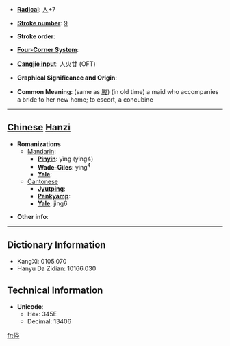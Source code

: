 * '''[[Wiktionary:Chinese radical index| Radical]]''': [[Wiktionary:Chinese radical index 人|人]]+7

* '''[[Wiktionary:Chinese total strokes index|Stroke number]]''': [[Wiktionary:Chinese total strokes index 9|9]]

* '''Stroke order''': 

* '''[[Wiktionary:Chinese four corner index|Four-Corner System]]''': 

* '''[[Wiktionary:Chinese Cangjie index|Cangjie input]]''': 人火廿 (OFT)

* '''Graphical Significance and Origin''': 

* '''Common Meaning''': (same as [[媵]]) (in old time) a maid who accompanies a bride to her new home; to escort, a concubine

----

== [[Chinese]] [[Hanzi]] ==

* '''Romanizations'''
** [[Mandarin]]:
*** '''[[Pinyin]]''': yìng (ying4)
*** '''[[Wade-Giles]]''': ying<sup>4</sup>
*** '''[[Yale]]''': 
**[[Cantonese]]
***'''[[Jyutping]]''':
***'''[[Penkyamp]]''': 
***'''[[Yale]]''': jing6

* '''Other info''': 

----

== Dictionary Information ==

* KangXi: 0105.070
* Hanyu Da Zidian: 10166.030

== Technical Information ==

* '''Unicode''':
** Hex: 345E
** Decimal: 13406

[[fr:㑞]]